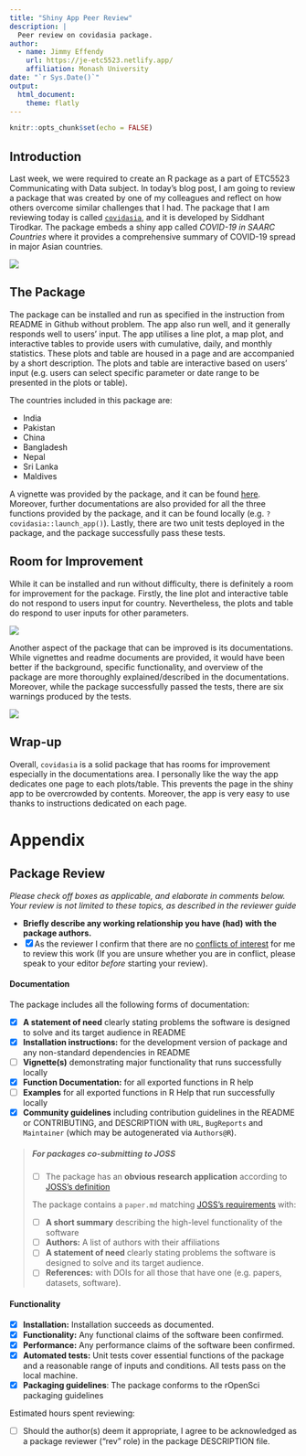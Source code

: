 ```yaml
---
title: "Shiny App Peer Review"
description: |
  Peer review on covidasia package.
author:
  - name: Jimmy Effendy 
    url: https://je-etc5523.netlify.app/
    affiliation: Monash University
date: "`r Sys.Date()`"
output:
  html_document:
    theme: flatly
---
```


```r
knitr::opts_chunk$set(echo = FALSE)
```

## Introduction

Last week, we were required to create an R package as a part of
ETC5523 Communicating with Data subject. In today's blog post, 
I am going to review a package that was created by one of my 
colleagues and reflect on how others overcome similar challenges
that I had. The package that I am reviewing today is called 
[`covidasia`](https://github.com/etc5523-2020/r-package-assessment-Siddhant-96),
and it is developed by Siddhant Tirodkar. The package embeds a shiny app called 
*COVID-19 in SAARC Countries* where it  provides a comprehensive summary of 
COVID-19 spread in major Asian countries. 

![](fig/covidasia-screenshot.PNG)


## The Package

The package can be installed and run as specified in the instruction from 
README in Github without problem. The app also run well, and it generally
responds well to users' input. The app utilises a line plot, 
a map plot, and interactive tables to provide users with cumulative, 
daily, and monthly statistics. These plots and table are housed in a page
and are accompanied by a short description. The plots and table are interactive
based on users' input (e.g. users can select specific parameter or date range
to be presented in the plots or table).

The countries included in this package are:

* India
* Pakistan
* China
* Bangladesh
* Nepal
* Sri Lanka
* Maldives

A vignette was provided by the package, and it can be found 
[here](https://etc5523-2020.github.io/r-package-assessment-Siddhant-96/).
Moreover, further documentations are also provided for all the three functions
provided by the package, and it can be found locally (e.g. `?covidasia::launch_app()`).
Lastly, there are two unit tests deployed in the package, and the package
successfully pass these tests.

## Room for Improvement

While it can be installed and run without difficulty, there is definitely a
room for improvement for the package. Firstly, the line plot and interactive
table do not respond to users input for country. Nevertheless, the plots and
table do respond to user inputs for other parameters.

![](fig/covidasia-country.png)

Another aspect of the package that can be improved is its documentations.
While vignettes and readme documents are provided, it would have been 
better if the background, specific functionality, and overview
of the package are more thoroughly explained/described in the documentations.
Moreover, while the package successfully passed the tests, there are six warnings
produced by the tests.

![](fig/test-result.PNG)

## Wrap-up

Overall, `covidasia` is a solid package that has rooms for improvement especially
in the documentations area. I personally like the way the app dedicates one page to 
each plots/table. This prevents the page in the shiny app to be overcrowded by contents.
Moreover, the app is very easy to use thanks to instructions dedicated on each page.

# Appendix

## Package Review

*Please check off boxes as applicable, and elaborate in comments below.  Your review is not limited to these topics, as described in the reviewer guide*

- **Briefly describe any working relationship you have (had) with the package authors.**
- [x] As the reviewer I confirm that there are no [conflicts of interest](https://devguide.ropensci.org/policies.html#coi) for me to review this work (If you are unsure whether you are in conflict, please speak to your editor _before_ starting your review).

#### Documentation

The package includes all the following forms of documentation:

- [x] **A statement of need** clearly stating problems the software is designed to solve and its target audience in README
- [x] **Installation instructions:** for the development version of package and any non-standard dependencies in README
- [ ] **Vignette(s)** demonstrating major functionality that runs successfully locally
- [x] **Function Documentation:** for all exported functions in R help
- [ ] **Examples** for all exported functions in R Help that run successfully locally
- [x] **Community guidelines** including contribution guidelines in the README or CONTRIBUTING, and DESCRIPTION with `URL`, `BugReports` and `Maintainer` (which may be autogenerated via `Authors@R`).

>##### For packages co-submitting to JOSS
>
>- [ ] The package has an **obvious research application** according to [JOSS's definition](https://joss.theoj.org/about#submission_requirements)
>
>The package contains a `paper.md` matching [JOSS's requirements](https://joss.theoj.org/about#paper_structure) with:
>
>- [ ] **A short summary** describing the high-level functionality of the software
>- [ ] **Authors:**  A list of authors with their affiliations
>- [ ] **A statement of need** clearly stating problems the software is designed to solve and its target audience.
>- [ ] **References:** with DOIs for all those that have one (e.g. papers, datasets, software).

#### Functionality

- [x] **Installation:** Installation succeeds as documented.
- [x] **Functionality:** Any functional claims of the software been confirmed.
- [x] **Performance:** Any performance claims of the software been confirmed.
- [x] **Automated tests:** Unit tests cover essential functions of the package
   and a reasonable range of inputs and conditions. All tests pass on the local machine.
- [x] **Packaging guidelines**: The package conforms to the rOpenSci packaging guidelines

Estimated hours spent reviewing:

- [ ] Should the author(s) deem it appropriate, I agree to be acknowledged as a package reviewer ("rev" role) in the package DESCRIPTION file.
